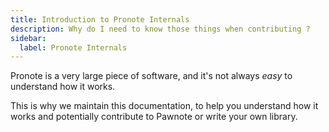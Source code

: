 ```yaml
---
title: Introduction to Pronote Internals
description: Why do I need to know those things when contributing ?
sidebar:
  label: Pronote Internals
---
```


Pronote is a very large piece of software, and it's not always *easy* to understand how it works.

This is why we maintain this documentation, to help you understand how it works and potentially contribute to Pawnote or write your own library.
